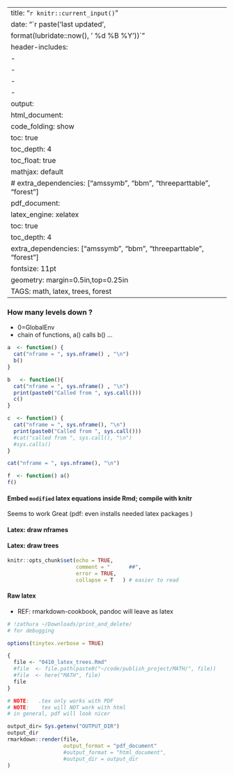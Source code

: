 
---
title: "`r knitr::current_input()`"
date: "`r paste('last updated', 
    format(lubridate::now(), ' %d %B %Y'))`"
header-includes:
  - \usepackage{amssymb}
  - \usepackage{bbm}
  - \usepackage{threeparttable}
  - \usepackage{forest}
output:   
  html_document:  
        code_folding: show
        toc: true 
        toc_depth: 4
        toc_float: true
        mathjax: default
#       extra_dependencies: ["amssymb", "bbm", "threeparttable", "forest"]
  pdf_document:   
    latex_engine: xelatex  
    toc: true
    toc_depth:  4 
    extra_dependencies: ["amssymb", "bbm", "threeparttable", "forest"]
fontsize: 11pt   
geometry: margin=0.5in,top=0.25in   
TAGS:  math, latex, trees, forest
---

<!--  
as of August 2021
-PDF works
-HTML does NOT work
-->


### How many levels down ?  

  -  0=GlobalEnv  
  -  chain of functions, a() calls b() ...  
```r

a  <- function() {
  cat("nframe = ", sys.nframe() , "\n")
  b()
}

b   <- function(){ 
  cat("nframe = ", sys.nframe() , "\n")
  print(paste0("Called from ", sys.call()))
  c()
}

c  <- function() {
  cat("nframe = ", sys.nframe(), "\n")
  print(paste0("Called from ", sys.call()))
  #cat("called from ", sys.call(), "\n")
  #sys.calls()
}

cat("nframe = ", sys.nframe(), "\n")

f  <- function() a()
f()
```

#### Embed `modified` latex equations inside Rmd; compile with knitr
Seems to work Great (pdf:  even installs needed latex packages )


#### Latex:  draw nframes

\begin{forest}
  for tree={
    fit=band,% spaces the tree out a little to avoid collisions
  }
  [.GlobalEnv
    [nframe=1, tier=vegetables
      ["nframe=2", tier=fruits]
    ]
  ]
\end{forest}

#### Latex:  draw trees
\begin{forest}
  for tree={
    fit=band,% spaces the tree out a little to avoid collisions
  }
  [things
    [cabbages, tier=vegetables
      [peaches, tier=fruits]
    ]
    [kings, tier=aristocrats]
    [sealing wax
      [queens, tier=aristocrats
        [carrots, tier=vegetables]
        [pineapple, tier=fruits]
        [aubergine, tier=vegetables]
      ]
    ]
  ]
\end{forest}


```r
knitr::opts_chunk$set(echo = TRUE,
                      comment = "      ##",
                      error = TRUE,
                      collapse = T   ) # easier to read
```



#### Raw latex
  *  REF:  rmarkdown-cookbook, pandoc will leave as latex
```{=latex}
\begin{tabular}{ll}
A & B \\
A & B \\
\end{tabular}
```

```r
# !zathura ~/Downloads/print_and_delete/ 
# for debugging

options(tinytex.verbose = TRUE)

{
  file <- "0410_latex_trees.Rmd"
  #file  <- file.path(paste0("~/code/publish_project/MATH/", file))
  #file  <- here("MATH", file)
  file  
}

# NOTE:   .tex only works with PDF
# NOTE:    tex will NOT work with html
# in general, pdf will look nicer

output_dir= Sys.getenv("OUTPUT_DIR")
output_dir
rmarkdown::render(file,
                  output_format = "pdf_document"
                  #output_format = "html_document",
                  #output_dir = output_dir
)
```
